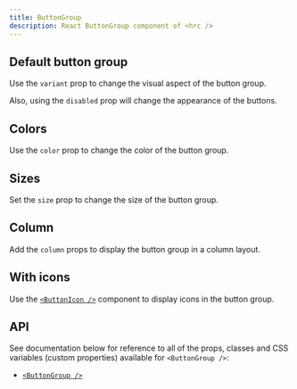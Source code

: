 ```yaml
---
title: ButtonGroup
description: React ButtonGroup component of <hrc />
---
```



## Default button group

Use the `variant` prop to change the visual aspect of the button group.

Also, using the `disabled` prop will change the appearance of the buttons.

<Demo layout="grid" className="button-group-default">
  <Demos.ButtonGroupDefault />
</Demo>

<SourceCode code={defaultCode} title="button-group-default.tsx" />

## Colors

Use the `color` prop to change the color of the button group.

<Demo layout="grid" className="button-group-colors">
  <Demos.ButtonGroupColors />
</Demo>

<SourceCode code={colorsCode} title="button-group-colors.tsx" />

## Sizes

Set the `size` prop to change the size of the button group.

<Demo>
  <Demos.ButtonGroupSizes />
</Demo>

<SourceCode code={sizesCode} title="button-group-sizes.tsx" />

## Column

Add the `column` props to display the button group in a column layout.

<Demo layout="grid" className="button-group-column">
  <Demos.ButtonGroupColumn />
</Demo>

<SourceCode code={columnCode} title="button-group-column.tsx" />

## With icons

Use the [`<ButtonIcon />`](../button-icon)  component to display icons in the
button group.

<Demo layout="grid" className="button-group-with-icons">
  <Demos.ButtonGroupWithIcons />
</Demo>

<SourceCode code={iconsCode} title="button-group-with-icons.tsx" />

## API

See documentation below for reference to all of the props, classes and CSS
variables (custom properties) available for `<ButtonGroup />`:

- [`<ButtonGroup />`](/hrc/api/button-group)
